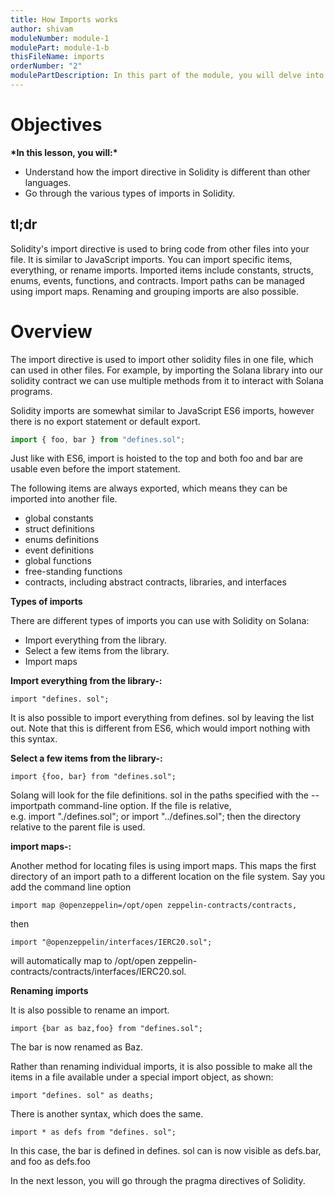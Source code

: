```yaml
---
title: How Imports works
author: shivam
moduleNumber: module-1
modulePart: module-1-b
thisFileName: imports
orderNumber: "2"
modulePartDescription: In this part of the module, you will delve into the basics of the Solidity programming language, which is used for building Solana programs. You will take a deep dive into foundational Solidity for solana concepts.
---
```


# Objectives

************\*************In this lesson, you will:************\*************

- Understand how the import directive in Solidity is different than other languages.
- Go through the various types of imports in Solidity.

## tl;dr

Solidity's import directive is used to bring code from other files into your file. It is similar to JavaScript imports. You can import specific items, everything, or rename imports. Imported items include constants, structs, enums, events, functions, and contracts. Import paths can be managed using import maps. Renaming and grouping imports are also possible.

# Overview

The import directive is used to import other solidity files in one file, which can used in other files. For example, by importing the Solana library into our solidity contract we can use multiple methods from it to interact with Solana programs.

Solidity imports are somewhat similar to JavaScript ES6 imports, however there is no export statement or default export.

```jsx
import { foo, bar } from "defines.sol";
```

Just like with ES6, import is hoisted to the top and both foo and bar are usable even before the import statement.

The following items are always exported, which means they can be imported into another file.

- global constants
- struct definitions
- enums definitions
- event definitions
- global functions
- free-standing functions
- contracts, including abstract contracts, libraries, and interfaces

**Types of imports**

There are different types of imports you can use with Solidity on Solana:

- Import everything from the library.
- Select a few items from the library.
- Import maps

**Import everything from the library-:**

```Solidity
import "defines. sol";
```

It is also possible to import everything from defines. sol by leaving the list out. Note that this is different from ES6, which would import nothing with this syntax.

**Select a few items from the library-:**

```Solidity
import {foo, bar} from "defines.sol";
```

Solang will look for the file definitions. sol in the paths specified with the --importpath command-line option. If the file is relative, e.g. import "./defines.sol"; or import "../defines.sol"; then the directory relative to the parent file is used.

**import maps-:**

Another method for locating files is using import maps. This maps the first directory of an import path to a different location on the file system. Say you add the command line option

```Solidity
import map @openzeppelin=/opt/open zeppelin-contracts/contracts,
```

then

```Solidity
import "@openzeppelin/interfaces/IERC20.sol";
```

will automatically map to /opt/open zeppelin-contracts/contracts/interfaces/IERC20.sol.

**Renaming imports**

It is also possible to rename an import.

```Solidity
import {bar as baz,foo} from "defines.sol";
```

The bar is now renamed as Baz.

Rather than renaming individual imports, it is also possible to make all the items in a file available under a special import object, as shown:

```Solidity
import "defines. sol" as deaths;
```

There is another syntax, which does the same.

```Solidity
import * as defs from "defines. sol";
```

In this case, the bar is defined in defines. sol can is now visible as defs.bar, and foo as defs.foo

In the next lesson, you will go through the pragma directives of Solidity.
